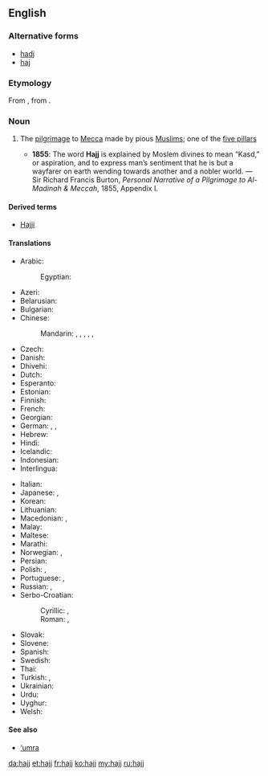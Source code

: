 ==English==

===Alternative forms===
* [[hadj]]
* [[haj]]

===Etymology===
From {{etyl|ar}} {{term|حج|tr=ħajj||pilgrimage|lang=ar}}, from {{term|حج|tr=ħajja||to overcome|lang=ar}}.

===Noun===
{{wikipedia}}
{{en-noun|hajjes}}

# {{Islam}} The [[pilgrimage]] to [[Mecca]] made by pious [[Muslim]]s; one of the [[five pillars]]
#* '''1855''': The word '''Hajj''' is explained by Moslem divines to mean “Kasd,” or aspiration, and to express man’s sentiment that he is but a wayfarer on earth wending towards another and a nobler world. &mdash; Sir Richard Francis Burton, ''Personal Narrative of a Pilgrimage to Al-Madinah & Meccah'', 1855, Appendix I.

====Derived terms====
* [[Hajji]]

====Translations====
{{trans-top|pilgrimage to Mecca}}
* Arabic: {{t+|ar|حج|m|tr=Hajj}}
*: Egyptian: {{t+|ar|حج|m|tr=Hagg}}
* Azeri: {{t-|az|həcc}}
* Belarusian: {{t-|be|хадж|m|tr=xadž|sc=Cyrl}}
* Bulgarian: {{t-|bg|хадж|m|tr=hadž|sc=Cyrl}}
* Chinese:
*: Mandarin: {{t|cmn|朝覲|sc=Hani}}, {{t|cmn|朝觐|tr=cháojìn|sc=Hani}}, {{t-|cmn|朝聖|sc=Hani}}, {{t|cmn|朝圣|tr=cháoshèng|sc=Hani}},  {{t|cmn|麥加朝聖|sc=Hani}}, {{t|cmn|麦加朝圣|tr=Màijiā cháoshèng|sc=Hani}}
* Czech: {{t-|cs|hadždž|m}}
* Danish: {{t+|da|hajj|c}}
* Dhivehi: {{t-|dv|ޙައްޖު}}
* Dutch: {{t-|nl|hadj|m}}
* Esperanto: {{t-|eo|haĝo}}
* Estonian: {{t-|et|hadž}}
* Finnish: {{t-|fi|hadž}}
* French: {{t+|fr|hajj|m}}
* Georgian: {{t-|ka|ჰაჯი|tr=haǰi|sc=Geor}}
* German: {{t+|de|Haddsch|m}}, {{t+|de|Hadsch|m}}, {{t-|de|Hadj|m}}
* Hebrew: {{t-|he|חג׳|m|tr=hag}}
* Hindi: {{t-|hi|हज्ज|m|tr=hajj|sc=Deva}}
* Icelandic: {{t-|is|hadsjí|n}}
* Indonesian: {{t+|id|haji}}
* Interlingua: {{t-|ia|hadj}}
{{trans-mid}}
* Italian: {{t-|it|hajj|m}}
* Japanese: {{t-|ja|ハッジ|tr=hajji}},  {{t-|ja|メッカ巡礼|tr=Mekka-junrei}}
* Korean: {{t-|ko|하즈|tr=hajeu|sc=Kore}}
* Lithuanian: {{t-|lt|hadžas}} {{g|lt}}
* Macedonian: {{t-|mk|хаџ|tr=hadž|m}},  {{t-|mk|аџилак|m|tr=ádžilak}}
* Malay: {{t-|ms|haji}}
* Maltese: {{t-|mt|Haġġ|m|alt=il-Haġġ}}
* Marathi: {{t-|mr|हज्ज|tr=hajja|sc=Deva}}
* Norwegian: {{t-|no|hajj|m}} {{qualifier|Bokmål}}, {{t-|no|hadj|m}} {{qualifier|Nynorsk}}
* Persian: {{t+|fa|حج|tr=hajj|sc=fa-Arab}}
* Polish: {{t-|pl|hadż|m}}, {{t-|pl|hadżdż|m}}
* Portuguese: {{t-|pt|hajj|m}}, {{t-|pt|hadj|m}}
* Russian: {{t+|ru|хадж|m|tr=xadž}},  {{t-|ru|паломничество в Мекку|n|tr=palómničestvo v Mékku}}
* Serbo-Croatian:
*: Cyrillic: {{t-|sh|хаџ|m|sc=Cyrl}}, {{t-|sh|хаџилук|m|sc=Cyrl}}
*: Roman: {{t-|sh|hadž|m}}, {{t-|sh|hadžiluk|m}}
* Slovak: {{t-|sk|hadždž|m}}
* Slovene: {{t-|sl|hadž|m}}
* Spanish: {{t-|es|hajj|m}}
* Swedish: {{t-|sv|hajj|c}}
* Thai: {{t+|th|ฮัจญ์|tr=hát|sc=Thai}}
* Turkish: {{t+|tr|hac}}, {{t+|tr|hacılık}}
* Ukrainian: {{t-|uk|хадж|m|tr=xadž|sc=Cyrl}}
* Urdu: {{t-|ur|حج|m|tr=hajj|sc=ur-Arab}}
* Uyghur: {{t-|ug|Hej}}
* Welsh: {{t-|cy|hajj}} {{g|cy}}
{{trans-bottom}}

====See also====
* [['umra|‘umra]]

[[da:hajj]]
[[et:hajj]]
[[fr:hajj]]
[[ko:hajj]]
[[my:hajj]]
[[ru:hajj]]